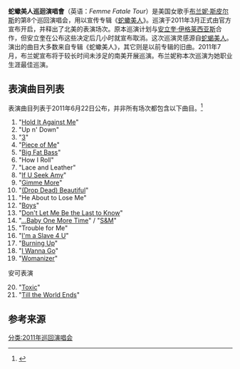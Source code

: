 {{infobox concert tour
| concert_tour_name = Femme Fatale Tour<br /><small>蛇蠍美人巡迴演唱會</small>
| image             = Femmefataletour.png
| image_size        = 220px
| alt               = 
| image_caption     = 巡演宣传海报
| artist            = [[布兰妮·斯皮尔斯|布兰妮·斯皮尔斯]]
| album             = 《[[蛇蝎美人_(专辑)|蛇蠍美人]]》
| start_date        = {{Start date|2011|6|16}}
| end_date          = {{End date|2011|12|10}}
| number_of_legs    = 3<!-- "North American", "European" and "Latin/South American" are the legs promoted by Britney's team for the tour. Does not go by continents it reaches. -->
| number_of_shows   = 北美45场<br>欧洲26场<br>南美洲7场<br>亚洲1场<br>总计79场
| gross             = 6870万美元
| last_tour         = [[妮裳馬戲團巡迴演唱會|妮裳馬戲團巡迴演唱會]]<br />（2009年）
| this_tour         = '''蛇蠍美人巡迴演唱會'''<br />（2011年）
| next_tour = [[布兰妮：破碎的我|布兰妮：破碎的我]]<br />（2013年–2015年）
}}

'''蛇蠍美人巡迴演唱會'''（英语：''Femme Fatale Tour''）是美国女歌手[[布兰妮·斯皮尔斯|布兰妮·斯皮尔斯]]的第8个巡回演唱会，用以宣传专辑《[[蛇蝎美人_(专辑)|蛇蠍美人]]》。巡演于2011年3月正式由官方宣布开启，并释出了北美的表演场次。原本巡演计划与[[安立奎·伊格莱西亚斯|安立奎·伊格莱西亚斯]]合作，但安立奎在公布这些决定后几小时就宣布取消。这次巡演灵感源自[[蛇蝎美人|蛇蝎美人]]。演出的曲目大多数来自专辑《蛇蠍美人》，其它则是以前专辑的旧曲。2011年7月，布兰妮宣布将于较长时间未涉足的南美开展巡演。布兰妮称本次巡演为她职业生涯最佳巡演。

==表演曲目列表==
表演曲目列表于2011年6月22日公布，并非所有场次都包含以下曲目。<ref>{{cite web|url=http://azcentral.com/thingstodo/music/articles/2011/06/23/20110623britney-spears-tour-review-phoenix.html|title=Britney Spears 'Femme Fatale' tour a giddy pop spectacle|work=[[The_Arizona_Republic|The Arizona Republic]]|publisher=[[Gannett_Company|Gannett Company]]|last=Masley|first=Ed|date=June 23, 2011|accessdate=June 25, 2011}}</ref>
{{Div col|cols=2}}
# "[[Hold_It_Against_Me|Hold It Against Me]]"
# "Up n' Down"
# "[[三人行不行_(歌曲)|3]]"
# "[[Piece_of_Me|Piece of Me]]"
# "[[Big_Fat_Bass|Big Fat Bass]]"
# "How I Roll"
# "Lace and Leather"
# "[[If_U_Seek_Amy|If U Seek Amy]]"
# "[[Gimme_More|Gimme More]]"
# "[[(Drop_Dead)_Beautiful|(Drop Dead) Beautiful]]"
# "He About to Lose Me"
# "[[男朋友_(布兰妮·斯皮尔斯歌曲)|Boys]]"
# "[[Don't_Let_Me_Be_the_Last_to_Know|Don't Let Me Be the Last to Know]]"
# "[[爱的初告白_(歌曲)|...Baby One More Time]]" / "[[禁忌游戏|S&M]]"
# "Trouble for Me"
# "[[I'm_a_Slave_4_U|I'm a Slave 4 U]]"
# "[[燃燒_(瑪丹娜歌曲)|Burning Up]]"
# "[[I_Wanna_Go|I Wanna Go]]"
# "[[爱情玩咖|Womanizer]]"
;安可表演
<ol start=20><li>"[[中你的毒|Toxic]]"
<li>"[[Till_the_World_Ends|Till the World Ends]]"</ol>
{{Div col end}}

==参考来源==
{{reflist|2}}

{{布蘭妮·斯皮爾斯}} 
[[分类:2011年巡回演唱会|分类:2011年巡回演唱会]]